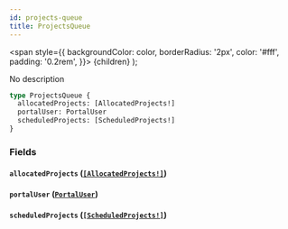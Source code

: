 ```yaml
---
id: projects-queue
title: ProjectsQueue
---
```


<span
style={{
      backgroundColor: color,
      borderRadius: '2px',
      color: '#fff',
      padding: '0.2rem',
    }}>
{children}
</span>
);

No description

```graphql
type ProjectsQueue {
  allocatedProjects: [AllocatedProjects!]
  portalUser: PortalUser
  scheduledProjects: [ScheduledProjects!]
}
```

### Fields

#### `allocatedProjects` ([`[AllocatedProjects!]`](/api/objects/allocated-projects))

#### `portalUser` ([`PortalUser`](/api/objects/portal-user))

#### `scheduledProjects` ([`[ScheduledProjects!]`](/api/objects/scheduled-projects))
